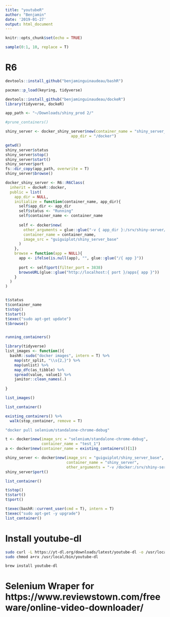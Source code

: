 ```yaml
---
title: "youtubeR"
author: "Benjamin"
date: '2019-01-27'
output: html_document
---
```


```r
knitr::opts_chunk$set(echo = TRUE)

sample(0:1, 10, replace = T)
```
# R6

```r
devtools::install_github("benjaminguinaudeau/bashR")

pacman::p_load(keyring, tidyverse)

```


```r

devtools::install_github("benjaminguinaudeau/dockeR")
library(tidyverse, dockeR)

app_path <- "~/Downloads/shiny_prod 2/"

#prune_containers()

shiny_server <- docker_shiny_server$new(container_name = "shiny_server_1", 
                             app_dir = "/docker")

getwd()
shiny_server$status
shiny_server$stop()
shiny_server$start()
shiny_server$port
fs::dir_copy(app_path, overwrite = T)
shiny_server$browse()

```



```r
docker_shiny_server <- R6::R6Class(
  inherit = dockeR::docker,
  public = list(
    app_dir = NULL,
    initialize = function(container_name, app_dir){
      self$app_dir <- app_dir
      self$status <- "Running"  
      self$container_name <- container_name
      
      self <- docker$new(
        other_arguments = glue::glue("-v { app_dir }:/srv/shiny-server/apps"),
        container_name = container_name, 
        image_src = "guiguiplot/shiny_server_base"
      )
    }, 
    browse = function(app = NULL){
      app <- ifelse(is.null(app), "", glue::glue("/{ app }"))
      
      port <- self$port(filter_port = 3838) 
      browseURL(glue::glue("http://localhost:{ port }/apps{ app }"))
    }
  )
)


t$status
t$container_name
t$stop()
t$start()
t$exec("sudo apt-get update")
t$browse()


running_containers()

```



```r
library(tidyverse)
list_images <- function(){
  bashR::sudo("docker images", intern = T) %>%
    map(str_split, "\\s{2,}") %>%
    map(unlist) %>%
    map_dfc(as_tibble) %>%
    spread(value, value1) %>%
    janitor::clean_names(.)
  
}

list_images()

list_container()

existing_containers() %>%
  walk(stop_container, remove = T)

"docker pull selenium/standalone-chrome-debug"

t <- docker$new(image_src = "selenium/standalone-chrome-debug",
                container_name = "test_1")
a <- docker$new(container_name = existing_containers()[1])

shiny_server <- docker$new(image_src = "guiguiplot/shiny_server_base", 
                           container_name = "shiny_server", 
                           other_arguments = "-v /docker:/srv/shiny-server/apps")
shiny_server$port()

list_container()

t$stop()
t$start()
t$port()

t$exec(bashR::current_user(cmd = T), intern = T)
t$exec("sudo apt-get -y upgrade")
list_container()

```



# Install youtube-dl

```bash

sudo curl -L https://yt-dl.org/downloads/latest/youtube-dl -o /usr/local/bin/youtube-dl
sudo chmod a+rx /usr/local/bin/youtube-dl

brew install youtube-dl

```

# Selenium Wraper for https://www.reviewstown.com/freeware/online-video-downloader/
